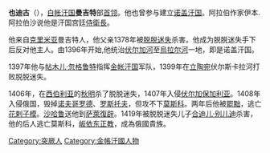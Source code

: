 '''也迪古'''（{{bd|1352年||1419年|catIdx=E}}），[[白帐汗国|白帐汗国]]'''曼吉特'''部[[首领|首领]]。他也曾参与建立[[诺盖汗国|诺盖汗国]]。阿拉伯作家伊本.阿拉伯沙说他是汗国宫廷[[侍衛長|侍衛長]]。

他来自[[克里米亚|克里米亚]]曼吉特人，他父亲1378年被[[脱脱迷失|脱脱迷失]]杀害。他成为脱脱迷失手下后反对他主人。由1396年开始,他统治[[伏尔加河|伏尔加河]]至[[烏拉尔河|烏拉尔河]]一地，即是诺盖汗国。

1397年他与[[帖木儿·忽格鲁特|帖木儿·忽格鲁特]]指挥[[金帐汗国|金帐汗国]]军队，1399年在[[立陶宛|立陶宛]]伏尔斯卡拉河打败脱脱迷失。

1406年，在[[西伯利亚|西伯利亚]]的[[秋明|秋明]]杀了脱脱迷失，1407年入侵[[伏尔加保加利亚|伏尔加保加利亚]]。1408年入侵俄国，毁掉[[诺夫哥罗德|诺夫哥罗德]]、[[罗斯托夫|罗斯托夫]]，但攻不下[[莫斯科|莫斯科]]。两年后他被[[罷黜|罷黜]]，逃亡[[花剌子模|花剌子模]]。[[沙哈鲁|沙哈鲁]]送他到[[萨萊|萨萊]][[復辟|復辟]]。1419年被脱脱迷失儿子[[合迪儿·别儿迪|合迪儿·别儿迪]]杀害，他的后人逃亡莫斯科，[[皈依|皈依]][[东正教|东正教]]，成為俄國貴族。

{{or|暗殺[[格里高利·葉菲莫維奇·拉斯普京|拉斯普丁]]的[[費利克斯·尤蘇波夫|尤苏波夫親王]]為其后人。}}

{{Authority control}}
[[Category:突厥人|Category:突厥人]]
[[Category:金帳汗國人物|Category:金帳汗國人物]]